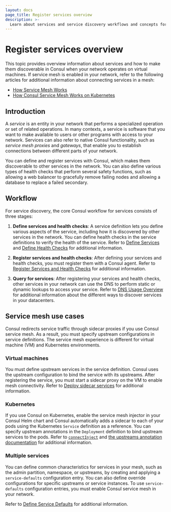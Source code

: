 ```yaml
---
layout: docs
page_title: Register services overview
description: >-
  Learn about services and service discovery workflows and concepts for virtual machine environments.
---
```


# Register services overview

This topic provides overview information about services and how to make them discoverable in Consul when your network operates on virtual machines. If service mesh is enabled in your network, refer to the following articles for additional information about connecting services in a mesh:

- [How Service Mesh Works](/consul/docs/concepts/service-mesh)
- [How Consul Service Mesh Works on Kubernetes](/consul/docs/k8s/connect)

## Introduction

A _service_ is an entity in your network that performs a specialized operation or set of related operations. In many contexts, a service is software that you want to make available to users or other programs with access to your network. Services can also refer to native Consul functionality, such as _service mesh proxies_ and _gateways_, that enable you to establish connections between different parts of your network.

You can define and register services with Consul, which makes them discoverable to other services in the network. You can also define various types of health checks that perform several safety functions, such as allowing a web balancer to gracefully remove failing nodes and allowing a database to replace a failed secondary.

## Workflow

For service discovery, the core Consul workflow for services consists of three stages:

1. **Define services and health checks**: A service definition lets you define various aspects of the service, including how it is discovered by other services in the network. You can define health checks in the service definitions to verify the health of the service. Refer to [Define Services](/consul/docs/services/usage/define-services) and [Define Health Checks](/consul/docs/services/usage/checks) for additional information.

1. **Register services and health checks**: After defining your services and health checks, you must register them with a Consul agent. Refer to [Register Services and Health Checks](/consul/docs/services/usage/register-services-checks) for additional information.

1. **Query for services**: After registering your services and health checks, other services in your network can use the DNS to perform static or dynamic lookups to access your service. Refer to [DNS Usage Overview](/consul/docs/services/discovery/dns-overview) for additional information about the different ways to discover services in your datacenters.

## Service mesh use cases

Consul redirects service traffic through sidecar proxies if you use Consul service mesh. As a result, you must specify upstream configurations in service definitions. The service mesh experience is different for virtual machine (VM) and Kubernetes environments.

### Virtual machines

You must define upstream services in the service definition. Consul uses the upstream configuration to bind the service with its upstreams. After registering the service, you must start a sidecar proxy on the VM to enable mesh connectivity. Refer to [Deploy sidecar services](/consul/docs/reference/proxy/sidecar) for additional information.

### Kubernetes

If you use Consul on Kubernetes, enable the service mesh injector in your Consul Helm chart and Consul automatically adds a sidecar to each of your pods using the Kubernetes `Service` definition as a reference. You can specify upstream annotations in the `Deployment` definition to bind upstream services to the pods.
Refer to [`connectInject`](/consul/docs/k8s/connect#installation-and-configuration) and [the upstreams annotation documentation](/consul/docs/reference/k8s/annotation-label#consul-hashicorp-com-connect-service-upstreams) for additional information.

### Multiple services

You can define common characteristics for services in your mesh, such as the admin partition, namespace, or upstreams, by creating and applying a `service-defaults` configuration entry. You can also define override configurations for specific upstreams or service instances. To use `service-defaults` configuration entries, you must enable Consul service mesh in your network.

Refer to [Define Service Defaults](/consul/docs/services/usage/define-services#define-service-defaults) for additional information.
